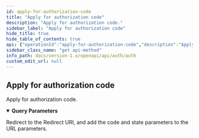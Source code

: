 ```yaml
---
id: apply-for-authorization-code
title: "Apply for authorization code"
description: "Apply for authorization code."
sidebar_label: "Apply for authorization code"
hide_title: true
hide_table_of_contents: true
api: {"operationId":"apply-for-authorization-code","description":"Apply for authorization code.","parameters":[{"name":"client_id","required":true,"in":"query","description":"Client ID obtained from creating an OAuth application.","schema":{"type":"string"}},{"name":"response_type","required":true,"in":"query","description":"Fixed value:code.","schema":{"type":"string"}},{"name":"redirect_uri","in":"query","description":"The Redirect URI configured when creating the OAuth application, to which the user will be redirected with the authorization code after granting consent.","schema":{"type":"string"}},{"name":"scope","in":"query","description":"A comma-separated list of scopes, which must be a subset of the scopes configured when creating the OAuth application. By default, the scopes configured when creating the OAuth application are used.","schema":{"type":"string"}},{"name":"state","in":"query","description":"A random string that the client uses to maintain state between the request and callback, which will ultimately be returned as is.","schema":{"type":"string"}}],"responses":{"302":{"description":"Redirect to the Redirect URI, and add the code and state parameters to the URL parameters."}},"method":"get","path":"/oauth2/authorize","servers":[{"url":"https://ones.com"},{"url":"http://ones.com"}],"info":{"title":"Auth","version":"1.0","description":"The ONES REST API utilizes the standard OAuth 2.0 authorization mechanism to provide secure user authorization and access tokens for third-party applications to access protected resources. OAuth 2.0 enables third-party applications to obtain limited and revocable access privileges in a secure and controlled manner, without directly using user credentials. This authorization mechanism offers a flexible and reliable way for third-party applications to securely interact with the ONES system and obtain the necessary resource access permissions.\n"},"postman":{"name":"Apply for authorization code","description":{"content":"Apply for authorization code.","type":"text/plain"},"url":{"path":["oauth2","authorize"],"host":["{{baseUrl}}"],"query":[{"disabled":false,"description":{"content":"(Required) Client ID obtained from creating an OAuth application.","type":"text/plain"},"key":"client_id","value":""},{"disabled":false,"description":{"content":"(Required) Fixed value:code.","type":"text/plain"},"key":"response_type","value":""},{"disabled":false,"description":{"content":"The Redirect URI configured when creating the OAuth application, to which the user will be redirected with the authorization code after granting consent.","type":"text/plain"},"key":"redirect_uri","value":""},{"disabled":false,"description":{"content":"A comma-separated list of scopes, which must be a subset of the scopes configured when creating the OAuth application. By default, the scopes configured when creating the OAuth application are used.","type":"text/plain"},"key":"scope","value":""},{"disabled":false,"description":{"content":"A random string that the client uses to maintain state between the request and callback, which will ultimately be returned as is.","type":"text/plain"},"key":"state","value":""}],"variable":[]},"method":"GET"}}
sidebar_class_name: "get api-method"
info_path: docs/version-1.x/openapi/api/auth/auth
custom_edit_url: null
---
```



## Apply for authorization code



Apply for authorization code.

<details style={{"marginBottom":"1rem"}} data-collapsed={false} open={true}><summary style={{}}><strong>Query Parameters</strong></summary><div><ul><ParamsItem className={"paramsItem"} param={{"name":"client_id","required":true,"in":"query","description":"Client ID obtained from creating an OAuth application.","schema":{"type":"string"}}}></ParamsItem><ParamsItem className={"paramsItem"} param={{"name":"response_type","required":true,"in":"query","description":"Fixed value:code.","schema":{"type":"string"}}}></ParamsItem><ParamsItem className={"paramsItem"} param={{"name":"redirect_uri","in":"query","description":"The Redirect URI configured when creating the OAuth application, to which the user will be redirected with the authorization code after granting consent.","schema":{"type":"string"}}}></ParamsItem><ParamsItem className={"paramsItem"} param={{"name":"scope","in":"query","description":"A comma-separated list of scopes, which must be a subset of the scopes configured when creating the OAuth application. By default, the scopes configured when creating the OAuth application are used.","schema":{"type":"string"}}}></ParamsItem><ParamsItem className={"paramsItem"} param={{"name":"state","in":"query","description":"A random string that the client uses to maintain state between the request and callback, which will ultimately be returned as is.","schema":{"type":"string"}}}></ParamsItem></ul></div></details><div><ApiTabs><TabItem label={"302"} value={"302"}><div>

Redirect to the Redirect URI, and add the code and state parameters to the URL parameters.

</div><div></div></TabItem></ApiTabs></div>